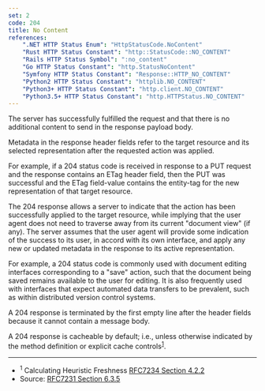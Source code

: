 ```yaml
---
set: 2
code: 204
title: No Content
references:
    ".NET HTTP Status Enum": "HttpStatusCode.NoContent"
    "Rust HTTP Status Constant": "http::StatusCode::NO_CONTENT"
    "Rails HTTP Status Symbol": ":no_content"
    "Go HTTP Status Constant": "http.StatusNoContent"
    "Symfony HTTP Status Constant": "Response::HTTP_NO_CONTENT"
    "Python2 HTTP Status Constant": "httplib.NO_CONTENT"
    "Python3+ HTTP Status Constant": "http.client.NO_CONTENT"
    "Python3.5+ HTTP Status Constant": "http.HTTPStatus.NO_CONTENT"
---
```


<CodeTitle code={code} title={title} />

The server has successfully fulfilled the request and that there is no additional content to send in the response payload body.

Metadata in the response header fields refer to the target resource and its selected representation after the requested action was applied.

For example, if a 204 status code is received in response to a PUT request and the response contains an ETag header field, then the PUT was successful and the ETag field-value contains the entity-tag for the new representation of that target resource.

The 204 response allows a server to indicate that the action has been successfully applied to the target resource, while implying that the user agent does not need to traverse away from its current "document view" (if any). The server assumes that the user agent will provide some indication of the success to its user, in accord with its own interface, and apply any new or updated metadata in the response to its active representation.

For example, a 204 status code is commonly used with document editing interfaces corresponding to a "save" action, such that the document being saved remains available to the user for editing. It is also frequently used with interfaces that expect automated data transfers to be prevalent, such as within distributed version control systems.

A 204 response is terminated by the first empty line after the header fields because it cannot contain a message body.

A 204 response is cacheable by default; i.e., unless otherwise indicated by the method definition or explicit cache controls<sup>[1](#ref-1)</sup>.

---

* <span id="ref-1"><sup>1</sup> Calculating Heuristic Freshness [RFC7234 Section 4.2.2][2]</span>
* Source: [RFC7231 Section 6.3.5][1]

[1]: <https://tools.ietf.org/html/rfc7231#section-6.3.5>
[2]: <https://tools.ietf.org/html/rfc7234#section-4.2.2>
